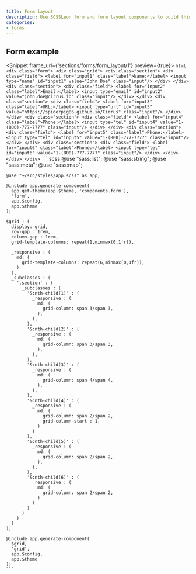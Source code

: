 ```yaml
---
title: Form layout
description: Use SCSSLeon form and form layout components to build things like settings screens in your application. These form components are designed and built by the SCSSLeon team, and include a variety of different styles and layouts.
categories:
- forms
---
```



## Form example

<Snippet frame_url={'sections/forms/form_layout/1'} preview={true}>
  <Fragment slot="html">
    ```html
    <div class="form">
      <div class="grid">
        <div class="section">
          <div class="field">
            <label for="input1" class="label">Name:</label>
            <input type="name" id="input1" value="John Doe" class="input"/>
          </div>
        </div>
        <div class="section">
          <div class="field">
            <label for="input2" class="label">Email:</label>
            <input type="email" id="input2" value="john.doe@cirrus.io" class="input"/>
          </div>
        </div>
        <div class="section">
          <div class="field">
            <label for="input3" class="label">URL:</label>
            <input type="url" id="input3" value="https://spiderpig86.github.io/Cirrus" class="input"/>
          </div>
        </div>
        <div class="section">
          <div class="field">
            <label for="input4" class="label">Phone:</label>
            <input type="tel" id="input4" value="1-(800)-777-7777" class="input"/>
          </div>
        </div>
        <div class="section">
          <div class="field">
            <label for="input5" class="label">Phone:</label>
            <input type="tel" id="input5" value="1-(800)-777-7777" class="input"/>
          </div>
        </div>
        <div class="section">
          <div class="field">
            <label for="input6" class="label">Phone:</label>
            <input type="tel" id="input6" value="1-(800)-777-7777" class="input"/>
          </div>
        </div>
      </div>
    </div>
    ```
  </Fragment>
  <Fragment slot="scss">
    ```scss
    @use "sass:list";
    @use "sass:string";
    @use "sass:meta";
    @use "sass:map";

    @use "~/src/styles/app.scss" as app;

    @include app.generate-component(
      app.get-theme(app.$theme, 'components.form'),
      'form',
      app.$config,
      app.$theme
    );

    $grid : (
      display: grid,
      row-gap : 1rem,
      column-gap : 1rem,
      grid-template-columns: repeat(1,minmax(0,1fr)),

      _responsive : (
        md: (
          grid-template-columns: repeat(6,minmax(0,1fr)),
        )
      ),
      _subclasses : (
        '.section' : (
          _subclasses : (
            '&:nth-child(1)' : (
              _responsive : (
                md: (
                  grid-column: span 3/span 3,
                ),
              ),
            ),
            '&:nth-child(2)' : (
              _responsive : (
                md: (
                  grid-column: span 3/span 3,
                ),
              ),
            ),
            '&:nth-child(3)' : (
              _responsive : (
                md: (
                  grid-column: span 4/span 4,
                ),
              ),
            ),
            '&:nth-child(4)' : (
              _responsive : (
                md: (
                  grid-column: span 2/span 2,
                  grid-column-start : 1,
                )
              )
            ),
            '&:nth-child(5)' : (
              _responsive : (
                md: (
                  grid-column: span 2/span 2,
                ),
              ),
            ),
            '&:nth-child(6)' : (
              _responsive : (
                md: (
                  grid-column: span 2/span 2,
                )
              )
            )
          )
        )
      )
    );

    @include app.generate-component(
      $grid,
      'grid',
      app.$config,
      app.$theme
    );
    ```
  </Fragment>
</Snippet>